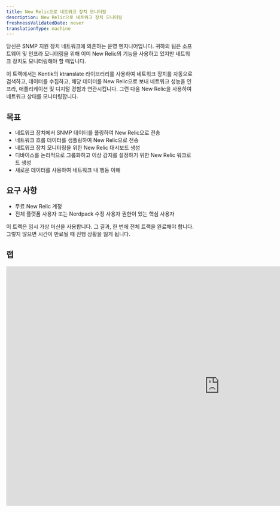 ```yaml
---
title: New Relic으로 네트워크 장치 모니터링
description: New Relic으로 네트워크 장치 모니터링
freshnessValidatedDate: never
translationType: machine
---
```


당신은 SNMP 지원 장치 네트워크에 의존하는 운영 엔지니어입니다. 귀하의 팀은 소프트웨어 및 인프라 모니터링을 위해 이미 New Relic의 기능을 사용하고 있지만 네트워크 장치도 모니터링해야 할 때입니다.

이 트랙에서는 Kentik의 ktranslate 라이브러리를 사용하여 네트워크 장치를 자동으로 검색하고, 데이터를 수집하고, 해당 데이터를 New Relic으로 보내 네트워크 성능을 인프라, 애플리케이션 및 디지털 경험과 연관시킵니다. 그런 다음 New Relic을 사용하여 네트워크 상태를 모니터링합니다.

## 목표

* 네트워크 장치에서 SNMP 데이터를 폴링하여 New Relic으로 전송
* 네트워크 흐름 데이터를 샘플링하여 New Relic으로 전송
* 네트워크 장치 모니터링을 위한 New Relic 대시보드 생성
* 디바이스를 논리적으로 그룹화하고 이상 감지를 설정하기 위한 New Relic 워크로드 생성
* 새로운 데이터를 사용하여 네트워크 내 행동 이해

## 요구 사항

* 무료 New Relic 계정
* 전체 플랫폼 사용자 또는 Nerdpack 수정 사용자 권한이 있는 핵심 사용자

<Callout variant="important">
  이 트랙은 임시 가상 머신을 사용합니다. 그 결과, 한 번에 전체 트랙을 완료해야 합니다. 그렇지 않으면 시간이 만료될 때 진행 상황을 잃게 됩니다.
</Callout>

## 랩

<iframe
  width="1140"
  height="640"
  sandbox="allow-same-origin allow-scripts allow-popups allow-forms allow-modals"
  src="https://play.instruqt.com/embed/newrelic/tracks/network-performance-monitoring?token=em_8vjt8dquoemjh76q"
  style="border: 0;"
/>

## 숙제

잘하셨어요! ktranslate 및 New Relic을 사용하여 네트워크 장치를 모니터링하는 방법을 익히셨으므로 이제 실제 네트워크 모니터링을 준비하면서 스스로 할 수 있는 몇 가지 작업이 있습니다.

* New Relic의 [네트워크 모니터링을 최대한 활용하는 방법을 알아보려면 "네트워크 모니터링 시작하기](/docs/network-performance-monitoring/get-started/npm-introduction/)"를 읽어보십시오.

* ktranslate 작동 방식을 알아보려면 [ktranslate GitHub 리포지토리를](https://github.com/kentik/ktranslate) 방문하십시오.

* 뉴렐릭 엔터티에 대해 자세히 알아보고 엔터티를 합성하는 방법을 알아보려면 "[엔터티란 무엇인가요?](/docs/new-relic-one/use-new-relic-one/core-concepts/what-entity-new-relic/)"를 읽어보세요. 이렇게 하면

  <DNT>**Kentik default**</DNT>

  엔터티에서 더 많은 마일리지를 얻을 수 있습니다.